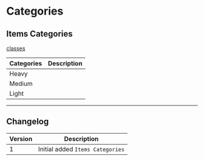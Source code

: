 # Categories

## Items Categories

[classes](/characters/classes)

| Categories | Description |
| ---------- | ----------- |
| Heavy      |             |
| Medium     |             |
| Light      |             |

---

## Changelog

| Version | Description                      |
| ------- | -------------------------------- |
| 1       | Initial added `Items Categories` |
